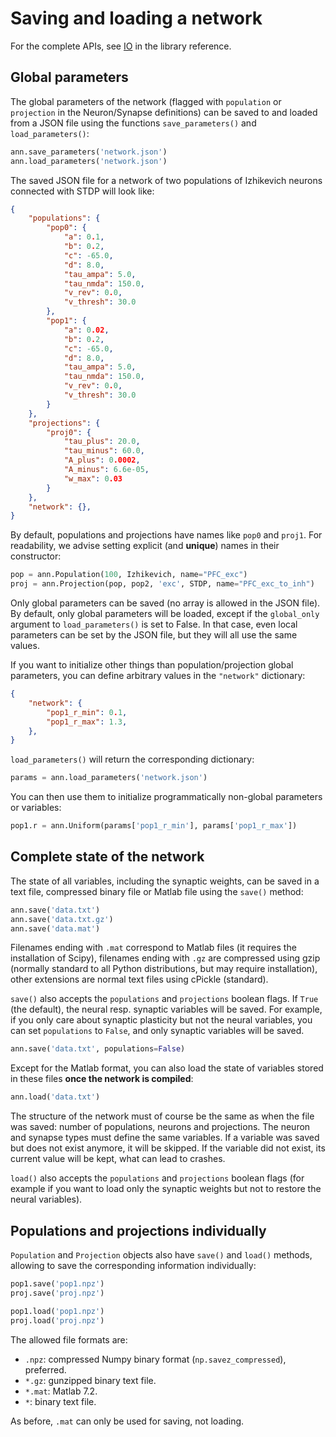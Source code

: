 # Saving and loading a network

For the complete APIs, see [IO](/reference/index.qmd#IO) in the library reference.

## Global parameters

The global parameters of the network (flagged with `population` or `projection` in the Neuron/Synapse definitions) can be saved to and loaded from a JSON file using the functions `save_parameters()` and `load_parameters()`:

```python
ann.save_parameters('network.json')
ann.load_parameters('network.json')
```

The saved JSON file for a network of two populations of Izhikevich neurons connected with STDP will look like:

```json
{
    "populations": {
        "pop0": {
            "a": 0.1,
            "b": 0.2,
            "c": -65.0,
            "d": 8.0,
            "tau_ampa": 5.0,
            "tau_nmda": 150.0,
            "v_rev": 0.0,
            "v_thresh": 30.0
        },
        "pop1": {
            "a": 0.02,
            "b": 0.2,
            "c": -65.0,
            "d": 8.0,
            "tau_ampa": 5.0,
            "tau_nmda": 150.0,
            "v_rev": 0.0,
            "v_thresh": 30.0
        }
    },
    "projections": {
        "proj0": {
            "tau_plus": 20.0,
            "tau_minus": 60.0,
            "A_plus": 0.0002,
            "A_minus": 6.6e-05,
            "w_max": 0.03
        }
    },
    "network": {},
}
```

By default, populations and projections have names like `pop0` and `proj1`. For readability, we advise setting explicit (and **unique**) names in their constructor:

```python
pop = ann.Population(100, Izhikevich, name="PFC_exc")
proj = ann.Projection(pop, pop2, 'exc', STDP, name="PFC_exc_to_inh")
```

Only global parameters can be saved (no array is allowed in the JSON file). By default, only global parameters will be loaded, except if the `global_only` argument to `load_parameters()` is set to False. In that case, even local parameters can be set by the JSON file, but they will all use the same values.

If you want to initialize other things than population/projection global parameters, you can define arbitrary values in the `"network"` dictionary:

```json
{
    "network": {
        "pop1_r_min": 0.1,
        "pop1_r_max": 1.3,
    },
}
```

`load_parameters()` will return the corresponding dictionary:

```python
params = ann.load_parameters('network.json')
```

You can then use them to initialize programmatically non-global parameters or variables:

```python
pop1.r = ann.Uniform(params['pop1_r_min'], params['pop1_r_max'])
```

## Complete state of the network

The state of all variables, including the synaptic weights, can be saved in a text file, compressed binary file or Matlab file using the `save()` method:

```python
ann.save('data.txt')
ann.save('data.txt.gz')
ann.save('data.mat')
```

Filenames ending with `.mat` correspond to Matlab files (it requires the installation of Scipy), filenames ending with `.gz` are compressed using gzip (normally standard to all Python distributions, but may require installation), other extensions are normal text files using cPickle (standard).

`save()` also accepts the `populations` and `projections` boolean flags. If `True` (the default), the neural resp. synaptic variables will be saved. For example, if you only care about synaptic plasticity but not the neural variables, you can set `populations` to `False`, and only synaptic variables will be saved.

```python
ann.save('data.txt', populations=False)
```

Except for the Matlab format, you can also load the state of variables stored in these files **once the network is compiled**:

```python
ann.load('data.txt')
```

:::callout-warning

The structure of the network must of course be the same as when the file was saved: number of populations, neurons and projections. The neuron and synapse types must define the same variables. If a variable was saved but does not exist anymore, it will be skipped. If the variable did not exist, its current value will be kept, what can lead to crashes.
:::

`load()` also accepts the `populations` and `projections` boolean flags (for example if you want to load only the synaptic weights but not to restore the neural variables).

## Populations and projections individually

`Population` and `Projection` objects also have `save()` and `load()` methods, allowing to save the corresponding information individually:

```python
pop1.save('pop1.npz')
proj.save('proj.npz')

pop1.load('pop1.npz')
proj.load('proj.npz')
```

The allowed file formats are:

-   `.npz`: compressed Numpy binary format (`np.savez_compressed`),
    preferred.
-   `*.gz`: gunzipped binary text file.
-   `*.mat`: Matlab 7.2.
-   `*`: binary text file.

As before, `.mat` can only be used for saving, not loading.
